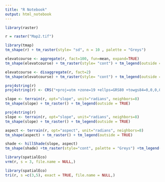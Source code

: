 ```yaml
---
title: "R Notebook"
output: html_notebook
---
```

```r
library(raster)
```

```r
r = raster("Map2.tif")
```

```r
library(tmap)
tm_shape(r) + tm_raster(style= "sd", n = 10 , palette = "Greys")
```
```r
elevatcourse <- aggregate(r, fact=100, fun=mean, expand=TRUE)
tm_shape(elevatcourse) + tm_raster(style= "cont") + tm_legend(outside = TRUE)
```
```r
elevatcourse <- disaggregate(r, fact=2)
tm_shape(elevatcourse) + tm_raster(style= "cont") + tm_legend(outside = TRUE)
```

```r
proj4string(r)
proj4string(r) <- CRS("+proj=utm +zone=19 +ellps=GRS80 +towgs84=0,0,0,0,0,0,0 +units=m +no_defs")
```
```r
slope <- terrain(r, opt="slope", unit="radians", neighbors=8)
tm_shape(slope) + tm_raster() + tm_legend(outside = TRUE)
```


```r
proj4string(r)
slope <- terrain(r, opt="slope", unit="radians", neighbors=8)
tm_shape(slope) + tm_raster() + tm_legend(outside = TRUE)

aspect <- terrain(r, opt="aspect", unit="radians", neighbors=8)
tm_shape(aspect) + tm_raster() + tm_legend(outside = TRUE)
```
```r
shade <- hillShade(slope, aspect)
tm_shape(shade) +tm_raster(style="cont", palette = "Greys") +tm_legend(show=FALSE)
```
```r
library(spatialEco)
vrm(r, s = 3, file.name = NULL,)

```

```r
library(spatialEco)
tri(r, s =c(3,5), exact = TRUE, file.name = NULL,)
```

